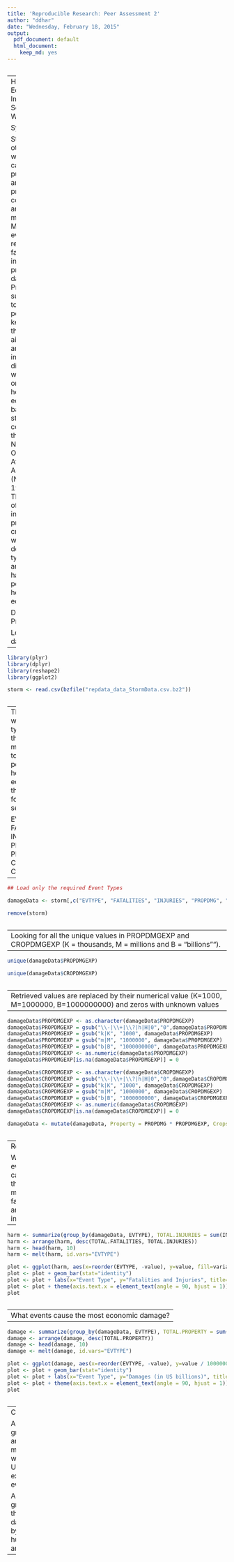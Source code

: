 ```yaml
---
title: 'Reproducible Research: Peer Assessment 2'
author: "ddhar"
date: "Wednesday, February 18, 2015"
output:
  pdf_document: default
  html_document:
    keep_md: yes
---
```



```r
```
--
Health and Economic Impact due to Severe Weather Events

Synopsis

Storm and other severe weather events can cause both public health and economic problems for communities and municipalities. Many such events can results in fatalities, injuries and property damage. Preventing such outcomes to the extent possible is a key concern. In this report, the aim is to analyze the impact of different weather events on public health and economy based on the storm database collected from the U.S. National Oceanic and Atmospheric Administration's (NOAA) from 1950 - 2011. The estimates of fatalities, injuries, property and crop damage will be used to decide which types of event are most harmful to the population health and economy.


Data Processing


Loading the data
--

```r

library(plyr)
library(dplyr)
library(reshape2)
library(ggplot2)

```


```r

storm <- read.csv(bzfile("repdata_data_StormData.csv.bz2"))

```

```r

```
--
The analysis will show the type of events that cause the most damages to the of population health and economy.For this only the following data sets are used:
 
 EVTYPE
 FATALITIES
 INJURIES
 PROPDMG
 PROPDMGEXP
 CROPDMG
 CROPDMGEXP
--

```r

## Load only the required Event Types

damageData <- storm[,c("EVTYPE", "FATALITIES", "INJURIES", "PROPDMG", "PROPDMGEXP", "CROPDMG", "CROPDMGEXP")]

remove(storm)

```


```r
```
--
Looking for all the unique values in PROPDMGEXP and CROPDMGEXP (K = thousands, M = millions and B = "billions""). 
--

```r

unique(damageData$PROPDMGEXP) 

unique(damageData$CROPDMGEXP)

```


```r
```
--
Retrieved values are replaced by their numerical value (K=1000, M=1000000, B=1000000000) and zeros with unknown values
--

```r

damageData$PROPDMGEXP <- as.character(damageData$PROPDMGEXP)
damageData$PROPDMGEXP = gsub("\\-|\\+|\\?|h|H|0","0",damageData$PROPDMGEXP)
damageData$PROPDMGEXP = gsub("k|K", "1000", damageData$PROPDMGEXP)
damageData$PROPDMGEXP = gsub("m|M", "1000000", damageData$PROPDMGEXP)
damageData$PROPDMGEXP = gsub("b|B", "1000000000", damageData$PROPDMGEXP)
damageData$PROPDMGEXP <- as.numeric(damageData$PROPDMGEXP)
damageData$PROPDMGEXP[is.na(damageData$PROPDMGEXP)] = 0

damageData$CROPDMGEXP <- as.character(damageData$CROPDMGEXP)
damageData$CROPDMGEXP = gsub("\\-|\\+|\\?|h|H|0","0",damageData$CROPDMGEXP)
damageData$CROPDMGEXP = gsub("k|K", "1000", damageData$CROPDMGEXP)
damageData$CROPDMGEXP = gsub("m|M", "1000000", damageData$CROPDMGEXP)
damageData$CROPDMGEXP = gsub("b|B", "1000000000", damageData$CROPDMGEXP)
damageData$CROPDMGEXP <- as.numeric(damageData$CROPDMGEXP)
damageData$CROPDMGEXP[is.na(damageData$CROPDMGEXP)] = 0

damageData <- mutate(damageData, Property = PROPDMG * PROPDMGEXP, Crops = CROPDMG * CROPDMGEXP)

```


```r
```
--
Results

What events cause the most fatalities and injuries?
--

```r

harm <- summarize(group_by(damageData, EVTYPE), TOTAL.INJURIES = sum(INJURIES), TOTAL.FATALITIES = sum(FATALITIES))
harm <- arrange(harm, desc(TOTAL.FATALITIES, TOTAL.INJURIES))
harm <- head(harm, 10)
harm <- melt(harm, id.vars="EVTYPE")

plot <- ggplot(harm, aes(x=reorder(EVTYPE, -value), y=value, fill=variable))
plot <- plot + geom_bar(stat="identity")
plot <- plot + labs(x="Event Type", y="Fatalities and Injuries", title="Top 10 dangerous weather events in the US")
plot <- plot + theme(axis.text.x = element_text(angle = 90, hjust = 1))
plot

```


```r
```
--
What events cause the most economic damage?
--

```r

damage <- summarize(group_by(damageData, EVTYPE), TOTAL.PROPERTY = sum(Property), TOTAL.CROPS = sum(Crops))
damage <- arrange(damage, desc(TOTAL.PROPERTY))
damage <- head(damage, 10)
damage <- melt(damage, id.vars="EVTYPE")

plot <- ggplot(damage, aes(x=reorder(EVTYPE, -value), y=value / 1000000000, fill=variable))
plot <- plot + geom_bar(stat="identity") 
plot <- plot + labs(x="Event Type", y="Damages (in US billions)", title="Top 10 weather events that causing economic damages in the US") 
plot <- plot + theme(axis.text.x = element_text(angle = 90, hjust = 1))
plot

```


```r
```
--
Conclusion

As per the first graph, tornadoes are probably the most deadly weather event in the US, followed by excessive heat events.

As per the second graph, floods cause the most economic damages, followed by hurricanes/typhoons and torndaoes.
--